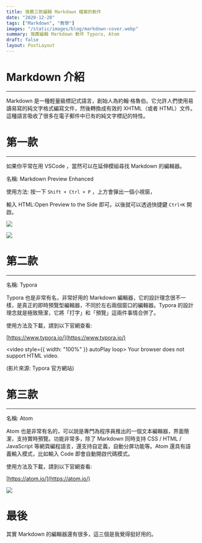 ```yaml
---
title: 推薦三款編輯 Markdown 檔案的軟件
date: "2020-12-28"
tags: ["Markdown", "教學"]
images: "/static/images/blog/markdown-cover.webp"
summary: 推薦編輯 Markdown 軟件 Typora, Atom
draft: false
layout: PostLayout
---
```


# Markdown 介紹

---

Markdown 是一種輕量級標記式語言，創始人為約翰·格魯伯。它允許人們使用易讀易寫的純文字格式編寫文件，然後轉換成有效的 XHTML（或者 HTML）文件。這種語言吸收了很多在電子郵件中已有的純文字標記的特性。

# 第一款

---

如果你平常在用 VSCode ，當然可以在延伸模組尋找 Markdown 的編輯器。

名稱: Markdown Preview Enhanced

使用方法: 按一下 `Shift + Ctrl + P` ，上方會彈出一個小視窗，

輸入 HTML:Open Preview to the Side 即可。以後就可以透過快捷鍵 `Ctrl+K` 開啟。

![](/static/images/blog/markdown-2.webp)

![](/static/images/blog/markdown-3.webp)

# 第二款

---

名稱: Typora

Typora 也是非常有名，非常好用的 Markdown 編輯器，它的設計理念很不一樣，是真正的即時預覽型編輯器，不同於左右兩個窗口的編輯器。Typora 的設計理念就是極致簡潔，它將「打字」和「預覽」這兩件事情合併了。

使用方法及下載，請到以下官網查看:

[https://www.typora.io/](https://www.typora.io/)

<video style={{ width: "100%" }} autoPlay loop>
    <source src="https://cdn.jsdelivr.net/gh/tszhong0411/image/markdown.mp4" />
    Your browser does not support HTML video.
</video>

(影片來源: Typora 官方網站)

# 第三款

---

名稱: Atom

Atom 也是非常有名的，可以說是專門為程序員推出的一個文本編輯器，界面簡潔，支持實時預覽。功能非常多，除了 Markdown 同時支持 CSS / HTML / JavaScript 等網頁編程語言，還支持自定義，自動分屏功能等。Atom 還具有語義輸入模式，比如輸入 Code 即會自動開啟代碼模式。

使用方法及下載，請到以下官網查看:

[https://atom.io/](https://atom.io/)

![](/static/images/blog/markdown-4.webp)

# 最後

其實 Markdown 的編輯器還有很多，這三個是我覺得挺好用的。
